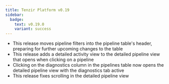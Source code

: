 ```yaml
---
title: Tenzir Platform v0.19
sidebar:
  badge:
    text: v0.19.0
    variant: success
---
```


* This release moves pipeline filters into the pipeline table's header,
  preparing for further upcoming changes to the table
* This release adds a detailed activity view to the detailed pipeline view
  that opens when clicking on a pipeline
* Clicking on the diagnostics column in the pipelines table now opens the
  detailed pipeline view with the diagnostics tab active
* This release fixes scrolling in the detailed pipeline view
